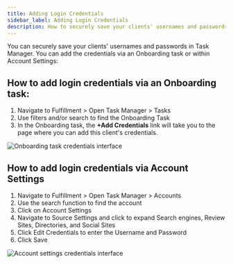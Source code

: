 ```yaml
---
title: Adding Login Credentials
sidebar_label: Adding Login Credentials
description: How to securely save your clients' usernames and passwords in Task Manager
---
```


You can securely save your clients' usernames and passwords in Task Manager. You can add the credentials via an Onboarding task or within Account Settings:

## How to add login credentials via an Onboarding task:

1. Navigate to Fulfillment > Open Task Manager > Tasks
2. Use filters and/or search to find the Onboarding Task
3. In the Onboarding task, the **+Add Credentials** link will take you to the page where you can add this client's credentials.

![Onboarding task credentials interface](./img/fulfillment/login-credentials/onboarding-task-credentials.png)

## How to add login credentials via Account Settings

1. Navigate to Fulfillment > Open Task Manager > Accounts
2. Use the search function to find the account
3. Click on Account Settings
4. Navigate to Source Settings and click to expand Search engines, Review Sites, Directories, and Social Sites
5. Click Edit Credentials to enter the Username and Password
6. Click Save

![Account settings credentials interface](./img/fulfillment/login-credentials/account-settings-credentials.png)